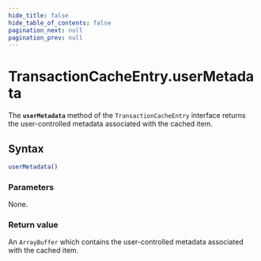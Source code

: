 ```yaml
---
hide_title: false
hide_table_of_contents: false
pagination_next: null
pagination_prev: null
---
```

# TransactionCacheEntry.userMetadata

The **`userMetadata`** method of the `TransactionCacheEntry` interface returns the user-controlled metadata associated with the cached item.

## Syntax

```js
userMetadata()
```

### Parameters

None.

### Return value

An `ArrayBuffer` which contains the user-controlled metadata associated with the cached item.